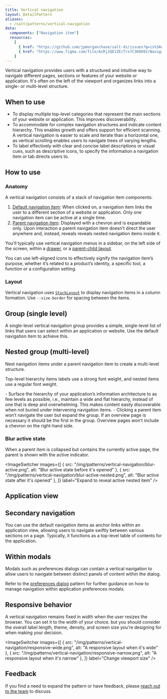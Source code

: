 ```yaml
---
title: Vertical navigation
layout: DetailPattern
aliases:
  - /salt/patterns/vertical-navigation
data:
  components: ["Navigation item"]
  resources:
    [
      { href: "https://github.com/jpmorganchase/salt-ds/issues?q=is%3Aopen+is%3Aissue+label%3A%22pattern%3A+navigation%22+label%3A%22type%3A+enhancement+%F0%9F%92%A1%22", label: "Navigation enhancements", internal: false, resourceType: "github" },
      { href: "https://www.figma.com/file/AcRj2QE1ZEiTrx7C3K0O92/Navigation-Pattern-Templates?type=design&node-id=15%3A598&mode=design&t=Bul9WEJNrXM1X2Xv-1", label: "Navigation examples", internal: true },
    ]  
---
```


Vertical navigation provides users with a structured and intuitive way to navigate different pages, sections or features of your website or application. It's often on the left of the viewport and organizes links into a single- or multi-level structure.

## When to use

- To display multiple top-level categories that represent the main sections of your website or application. This improves discoverability.
- To accommodate for complex navigation structures and indicate content hierarchy. This enables growth and offers support for efficient scanning. A vertical navigation is easier to scale and iterate than a horizontal one, as vertical scrolling enables users to navigate trees of varying lengths. 
- To label effectively with clear and concise label descriptions or visual cues, such as descriptive icons, to specify the information a navigation item or tab directs users to.

## How to use

### Anatomy

A vertical navigation consists of a stack of navigation item components:

1. [Default navigation item](/salt/components/navigation-item/examples#vertical): When clicked on, a navigation item links the user to a different section of a website or application. Only one navigation item can be active at a single time.
2. [Parent navigation item](/salt/components/navigation-item/examples#vertical-nested-group): Displayed with a chevron and is expandable only. Upon interaction a parent navigation item doesn’t direct the user anywhere and, instead, reveals reveals nested navigation items inside it. 

You'll typically use vertical navigation menus in a sidebar, on the left side of the screen, within a [drawer](/salt/components/drawer), or a [parent-child layout](/salt/components/parent-child-layout).  

<Diagram
  src="/img/patterns/vertical-navigation/anatomy.png"
  alt="Annotated image of a vertical navigation"
/>

<ExampleContainer type="positive" customPillText="Best practices">
You can use left-aligned icons to effectively signify the navigation item’s purpose, whether it’s related to a product’s identity, a specific tool, a function or a configuration setting.
</ExampleContainer>


### Layout

Vertical navigation uses [`StackLayout`](/salt/components/stack-layout) to display navigation items in a column formation. Use `--size-border` for spacing between the items. 

<Diagram
  src="/img/patterns/vertical-navigation/spacing.png"
  alt="Spacing for a vertical navigation"
/>

## Group (single level)

A single-level vertical navigation group provides a simple, single-level list of links that users can select within an application or website. Use the default navigation item to achieve this. 

<Diagram
  src="/img/patterns/vertical-navigation/group-single-level.png"
  alt="A single-level vertical navigation group"
  border
/>

## Nested group (multi-level)

Nest navigation items under a parent navigation item to create a multi-level structure. 

Top-level hierarchy items labels use a strong font weight, and nested items use a regular font weight.

<ExampleContainer type="positive" customPillText="Best practices">
- Surface the hierarchy of your application’s information architecture to as few levels as possible, i.e., maintain a wide and flat hierarchy, instead of one that is deep and overwhelming. This makes content easily discoverable when not buried under intervening navigation items. 
- Clicking a parent item won’t navigate the user but expand the group. If an overview page is necessary it should be the first in the group. Overview pages won’t include a chevron on the right-hand side.
</ExampleContainer>

### Blur active state

When a parent item is collapsed but contains the currently active page, the parent is shown with the active indicator.

<ImageSwitcher
  images={[
    { src: "/img/patterns/vertical-navigation/blur-active.png", alt: "Blur active state before it's opened" },
    { src: "/img/patterns/vertical-navigation/blur-active-nested.png", alt: "Blur active state after it's opened" },
  ]}
  label="Expand to reveal active nested item"
/>

## Application view

<Diagram
  src="/img/patterns/vertical-navigation/application-layout.png"
  alt="The application layout view"
  border
/>

## Secondary navigation

You can use the default navigation items as anchor links within an application view, allowing users to navigate swiftly between various sections on a page. Typically, it functions as a top-level table of contents for the application.

<Diagram
  src="/img/patterns/vertical-navigation/secondary-navigation.png"
  alt="The secondary navigation demonstrated"
  border
/>

## Within modals

Modals such as preferences dialogs can contain a vertical navigation to allow users to navigate between distinct panels of content within the dialog. 

Refer to the [preferences dialog](../preferences-dialog) pattern for further guidance on how to manage navigation within application preferences modals. 

<Diagram
  src="/img/patterns/vertical-navigation/within-modals.png"
  alt="The vertical navigation within modals"
  border
/>

## Responsive behavior

A vertical navigation remains fixed in width when the user resizes the browser. You can set it to the width of your choice. but you should consider the overall label length, theme, density, and screen size you’re designing for when making your decision. 

<ImageSwitcher
  images={[
    { src: "/img/patterns/vertical-navigation/responsive-wide.png", alt: "A responsive layout when it's wide" },
    { src: "/img/patterns/vertical-navigation/responsive-narrow.png", alt: "A responsive layout when it's narrow" },
  ]}
  label="Change viewport size"
/>

## Feedback

If you find a need to expand the pattern or have feedback, please [reach out to the team](/salt/support-and-contributions) to discuss.